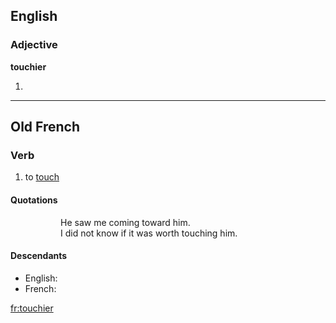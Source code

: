 ==English==

===Adjective===
'''touchier'''

# {{comparative of|[[touchy]]}}

----

==Old French==

===Verb===
{{infl|fro|verb}}

# {{transitive|lang=fro}} to [[touch]]

====Quotations====
{{cite-book|title=[[s:fr:Yvain ou le Chevalier au Lion|Yvain ou le Chevalier au Lion]]|author={{w|Christian of Troyes}}|year=circa 1170|passage=Qu'il me vit vers lui aprochier.<br>Je ne soi s'il me vaut '''touchier'''[.]}}
:::He saw me coming toward him.
:::I did not know if it was worth touching him.

====Descendants====
* English: {{l|en|touch|to touch}}
* French: {{l|fr|toucher}}

[[fr:touchier]]